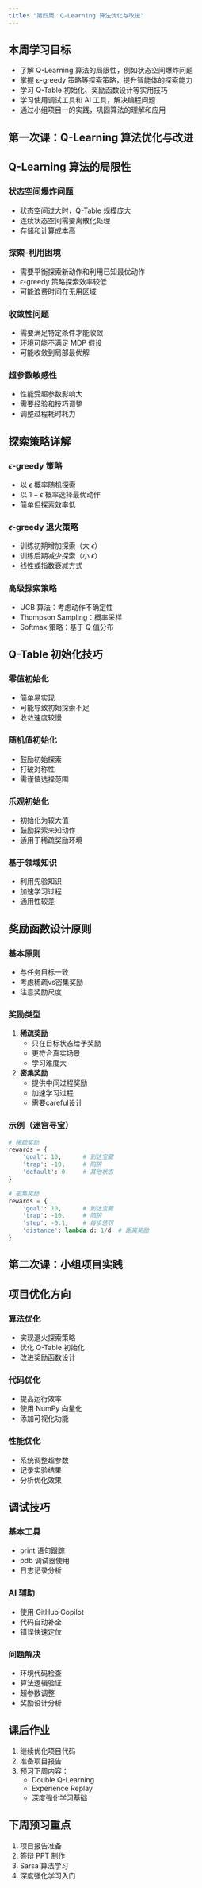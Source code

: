 ```yaml
---
title: "第四周：Q-Learning 算法优化与改进"
---
```


::: {.callout-tip appearance="simple"}
## 本周学习目标
- 了解 Q-Learning 算法的局限性，例如状态空间爆炸问题
- 掌握 ε-greedy 策略等探索策略，提升智能体的探索能力
- 学习 Q-Table 初始化、奖励函数设计等实用技巧
- 学习使用调试工具和 AI 工具，解决编程问题
- 通过小组项目一的实践，巩固算法的理解和应用
:::

## 第一次课：Q-Learning 算法优化与改进

::: {.callout-important}
## Q-Learning 算法的局限性

### 状态空间爆炸问题
- 状态空间过大时，Q-Table 规模庞大
- 连续状态空间需要离散化处理
- 存储和计算成本高

### 探索-利用困境
- 需要平衡探索新动作和利用已知最优动作
- $\epsilon$-greedy 策略探索效率较低
- 可能浪费时间在无用区域

### 收敛性问题
- 需要满足特定条件才能收敛
- 环境可能不满足 MDP 假设
- 可能收敛到局部最优解

### 超参数敏感性
- 性能受超参数影响大
- 需要经验和技巧调整
- 调整过程耗时耗力
:::

::: {.callout-note}
## 探索策略详解

### $\epsilon$-greedy 策略
- 以 $\epsilon$ 概率随机探索
- 以 $1-\epsilon$ 概率选择最优动作
- 简单但探索效率低

### $\epsilon$-greedy 退火策略
- 训练初期增加探索（大 $\epsilon$）
- 训练后期减少探索（小 $\epsilon$）
- 线性或指数衰减方式

### 高级探索策略
- UCB 算法：考虑动作不确定性
- Thompson Sampling：概率采样
- Softmax 策略：基于 Q 值分布
:::

::: {.callout-warning}
## Q-Table 初始化技巧

### 零值初始化
- 简单易实现
- 可能导致初始探索不足
- 收敛速度较慢

### 随机值初始化
- 鼓励初始探索
- 打破对称性
- 需谨慎选择范围

### 乐观初始化
- 初始化为较大值
- 鼓励探索未知动作
- 适用于稀疏奖励环境

### 基于领域知识
- 利用先验知识
- 加速学习过程
- 通用性较差
:::

::: {.callout-tip}
## 奖励函数设计原则

### 基本原则
- 与任务目标一致
- 考虑稀疏vs密集奖励
- 注意奖励尺度

### 奖励类型
1. **稀疏奖励**
   - 只在目标状态给予奖励
   - 更符合真实场景
   - 学习难度大

2. **密集奖励**
   - 提供中间过程奖励
   - 加速学习过程
   - 需要careful设计

### 示例（迷宫寻宝）
```python
# 稀疏奖励
rewards = {
    'goal': 10,      # 到达宝藏
    'trap': -10,     # 陷阱
    'default': 0     # 其他状态
}

# 密集奖励
rewards = {
    'goal': 10,      # 到达宝藏
    'trap': -10,     # 陷阱
    'step': -0.1,    # 每步惩罚
    'distance': lambda d: 1/d  # 距离奖励
}
```
:::

## 第二次课：小组项目实践

::: {.callout-important}
## 项目优化方向

### 算法优化
- 实现退火探索策略
- 优化 Q-Table 初始化
- 改进奖励函数设计

### 代码优化
- 提高运行效率
- 使用 NumPy 向量化
- 添加可视化功能

### 性能优化
- 系统调整超参数
- 记录实验结果
- 分析优化效果
:::

::: {.callout-note}
## 调试技巧

### 基本工具
- print 语句跟踪
- pdb 调试器使用
- 日志记录分析

### AI 辅助
- 使用 GitHub Copilot
- 代码自动补全
- 错误快速定位

### 问题解决
- 环境代码检查
- 算法逻辑验证
- 超参数调整
- 奖励设计分析
:::

::: {.callout-warning}
## 课后作业
1. 继续优化项目代码
2. 准备项目报告
3. 预习下周内容：
   - Double Q-Learning
   - Experience Replay
   - 深度强化学习基础
:::

::: {.callout-tip}
## 下周预习重点
1. 项目报告准备
2. 答辩 PPT 制作
3. Sarsa 算法学习
4. 深度强化学习入门
:::
